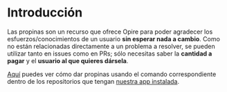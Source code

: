 # Introducción

Las propinas son un recurso que ofrece Opire para poder agradecer los esfuerzos/conocimientos de un usuario **sin esperar nada a cambio**. Como no están relacionadas directamente a un problema a resolver, se pueden utilizar tanto en issues como en PRs; sólo necesitas saber la **cantidad a pagar** y el **usuario al que quieres dársela**.

[Aquí](/es/overview/commands#dar-propina-a-un-usuario) puedes ver cómo dar propinas usando el comando correspondiente dentro de los repositorios que tengan [nuestra app instalada](/es/overview/install-app).